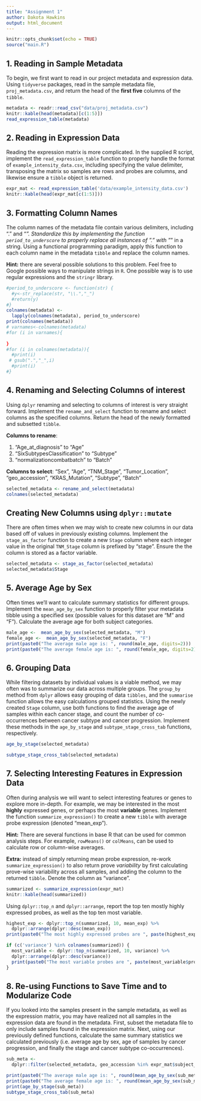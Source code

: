 ```yaml
---
title: "Assignment 1"
author: Dakota Hawkins
output: html_document
---
```


```r
knitr::opts_chunk$set(echo = TRUE)
source("main.R")
```


## 1.  Reading in Sample Metadata

To begin, we first want to read in our project metadata and expression data. Using
`tidyverse` packages, read in the sample metadata file, `proj_metadata.csv`, and
return the head of the **first five** columns of the `tibble`.

```r
metadata <- readr::read_csv("data/proj_metadata.csv")
knitr::kable(head(metadata)[c(1:5)])
read_expression_table(metadata)


``` 




## 2. Reading in Expression Data

Reading the expression matrix is more complicated. In the supplied R script,
implement the `read_expression_table` function to properly handle the format
of `example_intensity_data.csv`, including specifying the value delimiter,
transposing the matrix so samples are rows and probes are columns, and likewise
ensure a `tibble` object is returned.
```r
expr_mat <- read_expression_table('data/example_intensity_data.csv')
knitr::kable(head(expr_mat[c(1:5)]))
```

## 3. Formatting Column Names 

The column names of the metadata file contain various delimiters, including "."
and "_". Standardize this by implementing the function `period_to_underscore` to
properly replace all instances of "." with "_" in a string. Using a functional
programming paradigm, apply this function to each column name in the metadata
`tibble` and replace the column names.

**Hint:** there are several possible solutions to this problem. Feel free to 
Google possible ways to manipulate strings in `R`. One possible way is to use
regular expressions and the `stringr` library. 
```r
#period_to_underscore <- function(str) {
  #y<-str_replace(str, "\\.","_")
  #return(y)
#}
colnames(metadata) <-
  lapply(colnames(metadata), period_to_underscore)
print(colnames(metadata))
# varnames<-colnames(metadata)
#for (i in varnames){
 
}
#for (i in colnames(metadata)){
  #print(i)
 # gsub(".","_",i)
  #print(i)
#}


```

## 4. Renaming and Selecting Columns of interest

Using `dplyr` renaming and selecting to columns of interest is very straight
forward. Implement the `rename_and_select` function to rename and select columns
as the specified columns. Return the head of the newly formatted and subsetted
`tibble`. 

**Columns to rename**:

1. "Age_at_diagnosis" to "Age"
2. "SixSubtypesClassification" to "Subtype"
3. "normalizationcombatbatch" to "Batch"

**Columns to select**: "Sex", "Age", "TNM_Stage", "Tumor_Location",
"geo_accession", "KRAS_Mutation", "Subtype", "Batch"

```r
selected_metadata <- rename_and_select(metadata)
colnames(selected_metadata)
```

## Creating New Columns using `dplyr::mutate`
There are often times when we may wish to create new columns in our data based
off of values in previously existing columns. Implement the `stage_as_factor`
function to create a new `Stage` column where each integer value in the original
`TNM_Stage` column is prefixed by "stage". Ensure the the column is stored as a
factor variable.

```r
selected_metadata <- stage_as_factor(selected_metadata)
selected_metadata$Stage
```

## 5. Average Age by Sex

Often times we'll want to calculate summary statistics for different groups.
Implement the `mean_age_by_sex` function to properly filter your metadata tibble
using a specified sex (possible values for this dataset are "M" and "F").
Calculate the average age for both subject categories.

```r
male_age <-  mean_age_by_sex(selected_metadata, "M")
female_age <-  mean_age_by_sex(selected_metadata, "F")
print(paste0("The average male age is: ", round(male_age, digits=2)))
print(paste0("The average female age is: ", round(female_age, digits=2)))
```

## 6. Grouping Data
While filtering datasets by individual values is a viable method, we may often
was to summarize our data across multiple groups. The `group_by` method from
`dplyr` allows easy grouping of data `tibbles`, and the `summarise` function
allows the easy calculations grouped statistics. Using the newly created `Stage`
column, use both functions to find the average age of samples within each cancer
stage, and count the number of co-occurrences between cancer subtype and cancer
progression. Implement these methods in the `age_by_stage` and
`subtype_stage_cross_tab` functions, respectively.

```r
age_by_stage(selected_metadata)
```

```r
subtype_stage_cross_tab(selected_metadata)
```

## 7. Selecting Interesting Features in Expression Data

Often during analysis we will want to select interesting features or genes to
explore more in-depth. For example, we may be interested in the most __highly__
expressed genes, or perhaps the most __variable__ genes. Implement the function
`summarize_expression()` to create a new `tibble` with average probe expression
 (denoted "mean_exp").

 **Hint:** There are several functions in base R that can be used for common
 analysis steps. For example, `rowMeans()` or `colMeans`, can be used to 
 calculate row or column-wise averages.

 **Extra:** instead of simply returning mean probe expression, re-work
 `summarize_expression()` to also return prove _variability_ by first calculating
 prove-wise variability across all samples, and adding the column to the
 returned `tibble`. Denote the column as "variance". 

```r
summarized <- summarize_expression(expr_mat)
knitr::kable(head(summarized))
```

Using `dplyr::top_n` and `dplyr::arrange`, report the top ten mostly highly
expressed probes, as well as the top ten most variable.

```r
highest_exp <- dplyr::top_n(summarized, 10, mean_exp) %>%
  dplyr::arrange(dplyr::desc(mean_exp))
print(paste0("The most highly expressed probes are ", paste(highest_exp$probe, collapse=', ')))

if (c('variance') %in% colnames(summarized)) {
  most_variable <- dplyr::top_n(summarized, 10, variance) %>%
  dplyr::arrange(dplyr::desc(variance))
  print(paste0("The most variable probes are ", paste(most_variable$probe, collapse=',')))
}

```

## 8. Re-using Functions to Save Time and to Modularize Code

If you looked into the samples present in the sample metadata, as well as the
expression matrix, you may have realized not all samples in the expression data
are found in the metadata. First, subset the metadata file to only include
samples found in the expression matrix. Next, using our previously defined
functions, calculate the same summary statistics we calculated previously (i.e.
average age by sex, age of samples by cancer progression, and finally the stage
and cancer subtype co-occurrences).
```r
sub_meta <-
  dplyr::filter(selected_metadata, geo_accession %in% expr_mat$subject_id)

print(paste0("The average male age is: ", round(mean_age_by_sex(sub_meta, "M"), digits=2)))
print(paste0("The average female age is: ", round(mean_age_by_sex(sub_meta, "F"), digits=2)))
print(age_by_stage(sub_meta))
subtype_stage_cross_tab(sub_meta)
```

